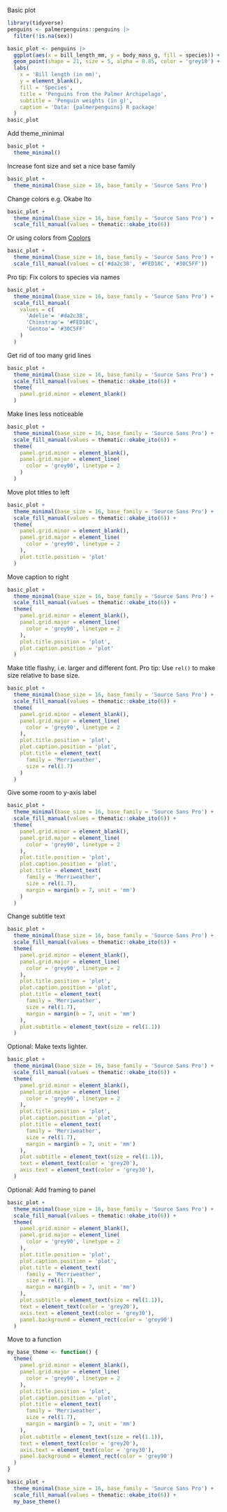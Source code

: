 
Basic plot

```r
library(tidyverse)
penguins <- palmerpenguins::penguins |> 
  filter(!is.na(sex))

basic_plot <- penguins |> 
  ggplot(aes(x = bill_length_mm, y = body_mass_g, fill = species)) +
  geom_point(shape = 21, size = 5, alpha = 0.85, color = 'grey10') +
  labs(
    x = 'Bill length (in mm)',
    y = element_blank(),
    fill = 'Species',
    title = 'Penguins from the Palmer Archipelago',
    subtitle = 'Penguin weights (in g)',
    caption = 'Data: {palmerpenguins} R package'
  )
basic_plot
```

Add theme_minimal

```r
basic_plot +
  theme_minimal()
```

Increase font size and set a nice base family

```r
basic_plot +
  theme_minimal(base_size = 16, base_family = 'Source Sans Pro')
```

Change colors e.g. Okabe Ito

```r
basic_plot +
  theme_minimal(base_size = 16, base_family = 'Source Sans Pro') +
  scale_fill_manual(values = thematic::okabe_ito(6))
```

Or using colors from [Coolors](https://coolors.co/generate)

```r
basic_plot +
  theme_minimal(base_size = 16, base_family = 'Source Sans Pro') +
  scale_fill_manual(values = c('#da2c38', '#FED18C', '#30C5FF'))
```

Pro tip: Fix colors to species via names

```r
basic_plot +
  theme_minimal(base_size = 16, base_family = 'Source Sans Pro') +
  scale_fill_manual(
    values = c(
      'Adelie'= '#da2c38', 
      'Chinstrap'= '#FED18C', 
      'Gentoo'= '#30C5FF'
    )
  )
```

Get rid of too many grid lines

```r
basic_plot +
  theme_minimal(base_size = 16, base_family = 'Source Sans Pro') +
  scale_fill_manual(values = thematic::okabe_ito(6)) +
  theme(
    panel.grid.minor = element_blank()
  )
```

Make lines less noticeable

```r
basic_plot +
  theme_minimal(base_size = 16, base_family = 'Source Sans Pro') +
  scale_fill_manual(values = thematic::okabe_ito(6)) +
  theme(
    panel.grid.minor = element_blank(),
    panel.grid.major = element_line(
      color = 'grey90', linetype = 2
    )
  )
```

Move plot titles to left

```r
basic_plot +
  theme_minimal(base_size = 16, base_family = 'Source Sans Pro') +
  scale_fill_manual(values = thematic::okabe_ito(6)) +
  theme(
    panel.grid.minor = element_blank(),
    panel.grid.major = element_line(
      color = 'grey90', linetype = 2
    ),
    plot.title.position = 'plot'
  )
```

Move caption to right

```r
basic_plot +
  theme_minimal(base_size = 16, base_family = 'Source Sans Pro') +
  scale_fill_manual(values = thematic::okabe_ito(6)) +
  theme(
    panel.grid.minor = element_blank(),
    panel.grid.major = element_line(
      color = 'grey90', linetype = 2
    ),
    plot.title.position = 'plot',
    plot.caption.position = 'plot'
  )
```


Make title flashy, i.e. larger and different font.
Pro tip: Use `rel()` to make size relative to base size.

```r
basic_plot +
  theme_minimal(base_size = 16, base_family = 'Source Sans Pro') +
  scale_fill_manual(values = thematic::okabe_ito(6)) +
  theme(
    panel.grid.minor = element_blank(),
    panel.grid.major = element_line(
      color = 'grey90', linetype = 2
    ),
    plot.title.position = 'plot',
    plot.caption.position = 'plot',
    plot.title = element_text(
      family = 'Merriweather', 
      size = rel(1.7)
    )
  )
```

Give some room to y-axis label

```r
basic_plot +
  theme_minimal(base_size = 16, base_family = 'Source Sans Pro') +
  scale_fill_manual(values = thematic::okabe_ito(6)) +
  theme(
    panel.grid.minor = element_blank(),
    panel.grid.major = element_line(
      color = 'grey90', linetype = 2
    ),
    plot.title.position = 'plot',
    plot.caption.position = 'plot',
    plot.title = element_text(
      family = 'Merriweather', 
      size = rel(1.7),
      margin = margin(b = 7, unit = 'mm')
    )
  )
```

Change subtitle text

```r
basic_plot +
  theme_minimal(base_size = 16, base_family = 'Source Sans Pro') +
  scale_fill_manual(values = thematic::okabe_ito(6)) +
  theme(
    panel.grid.minor = element_blank(),
    panel.grid.major = element_line(
      color = 'grey90', linetype = 2
    ),
    plot.title.position = 'plot',
    plot.caption.position = 'plot',
    plot.title = element_text(
      family = 'Merriweather', 
      size = rel(1.7),
      margin = margin(b = 7, unit = 'mm')
    ),
    plot.subtitle = element_text(size = rel(1.1))
  )
```


Optional: Make texts lighter.

```r
basic_plot +
  theme_minimal(base_size = 16, base_family = 'Source Sans Pro') +
  scale_fill_manual(values = thematic::okabe_ito(6)) +
  theme(
    panel.grid.minor = element_blank(),
    panel.grid.major = element_line(
      color = 'grey90', linetype = 2
    ),
    plot.title.position = 'plot',
    plot.caption.position = 'plot',
    plot.title = element_text(
      family = 'Merriweather', 
      size = rel(1.7),
      margin = margin(b = 7, unit = 'mm')
    ),
    plot.subtitle = element_text(size = rel(1.1)),
    text = element_text(color = 'grey20'),
    axis.text = element_text(color = 'grey30'),
  )
```

Optional: Add framing to panel

```r
basic_plot +
  theme_minimal(base_size = 16, base_family = 'Source Sans Pro') +
  scale_fill_manual(values = thematic::okabe_ito(6)) +
  theme(
    panel.grid.minor = element_blank(),
    panel.grid.major = element_line(
      color = 'grey90', linetype = 2
    ),
    plot.title.position = 'plot',
    plot.caption.position = 'plot',
    plot.title = element_text(
      family = 'Merriweather', 
      size = rel(1.7),
      margin = margin(b = 7, unit = 'mm')
    ),
    plot.subtitle = element_text(size = rel(1.1)),
    text = element_text(color = 'grey20'),
    axis.text = element_text(color = 'grey30'),
    panel.background = element_rect(color = 'grey90')
  )
```


Move to a function

```r
my_base_theme <- function() {
  theme(
    panel.grid.minor = element_blank(),
    panel.grid.major = element_line(
      color = 'grey90', linetype = 2
    ),
    plot.title.position = 'plot',
    plot.caption.position = 'plot',
    plot.title = element_text(
      family = 'Merriweather', 
      size = rel(1.7),
      margin = margin(b = 7, unit = 'mm')
    ),
    plot.subtitle = element_text(size = rel(1.1)),
    text = element_text(color = 'grey20'),
    axis.text = element_text(color = 'grey30'),
    panel.background = element_rect(color = 'grey90')
  )
}

basic_plot +
  theme_minimal(base_size = 16, base_family = 'Source Sans Pro') +
  scale_fill_manual(values = thematic::okabe_ito(6)) +
  my_base_theme()
```

